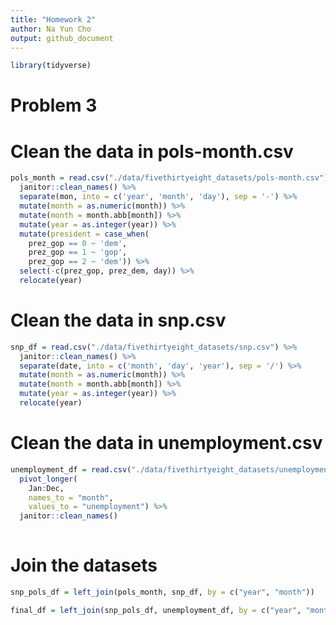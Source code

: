 ```yaml
---
title: "Homework 2"
author: Na Yun Cho
output: github_document
---
```


```r
library(tidyverse)
```

# Problem 3

# Clean the data in pols-month.csv 
```r
pols_month = read.csv("./data/fivethirtyeight_datasets/pols-month.csv") %>%
  janitor::clean_names() %>%
  separate(mon, into = c('year', 'month', 'day'), sep = '-') %>%
  mutate(month = as.numeric(month)) %>%
  mutate(month = month.abb[month]) %>%
  mutate(year = as.integer(year)) %>%
  mutate(president = case_when(
    prez_gop == 0 ~ 'dem',
    prez_gop == 1 ~ 'gop',
    prez_gop == 2 ~ 'dem')) %>%
  select(-c(prez_gop, prez_dem, day)) %>%
  relocate(year)

```

# Clean the data in snp.csv
```r
snp_df = read.csv("./data/fivethirtyeight_datasets/snp.csv") %>%
  janitor::clean_names() %>%
  separate(date, into = c('month', 'day', 'year'), sep = '/') %>%
  mutate(month = as.numeric(month)) %>%
  mutate(month = month.abb[month]) %>%
  mutate(year = as.integer(year)) %>%
  relocate(year)
```

# Clean the data in unemployment.csv
```r
unemployment_df = read.csv("./data/fivethirtyeight_datasets/unemployment.csv") %>%
  pivot_longer(
    Jan:Dec,
    names_to = "month",
    values_to = "unemployment") %>%
  janitor::clean_names()
  
```

# Join the datasets
```r
snp_pols_df = left_join(pols_month, snp_df, by = c("year", "month")) 

final_df = left_join(snp_pols_df, unemployment_df, by = c("year", "month"))
                                                  
```

